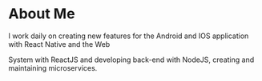 
<div className={styles.Document}>

# About Me

I work daily on creating new features for the Android and IOS application with React Native and the Web

System with ReactJS and developing back-end with NodeJS, creating and maintaining microservices.

</div>